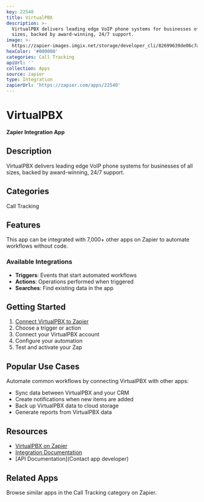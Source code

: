 ```yaml
---
key: 22540
title: VirtualPBX
description: >-
  VirtualPBX delivers leading edge VoIP phone systems for businesses of all
  sizes, backed by award-winning, 24/7 support.
image: >-
  https://zapier-images.imgix.net/storage/developer_cli/82699639de06c7a00a0d67d0a5ad9027.png?auto=format%2Ccompress&ixlib=python-3.0.0&q=50
hexColor: '#000000'
categories: Call Tracking
apiUrl: ''
collection: Apps
source: zapier
type: Integration
zapierUrl: 'https://zapier.com/apps/22540'
---
```

# VirtualPBX

**Zapier Integration App**

## Description

VirtualPBX delivers leading edge VoIP phone systems for businesses of all sizes, backed by award-winning, 24/7 support.

## Categories

Call Tracking

## Features

This app can be integrated with 7,000+ other apps on Zapier to automate workflows without code.

### Available Integrations

- **Triggers**: Events that start automated workflows
- **Actions**: Operations performed when triggered
- **Searches**: Find existing data in the app

## Getting Started

1. [Connect VirtualPBX to Zapier](https://zapier.com/apps/22540)
2. Choose a trigger or action
3. Connect your VirtualPBX account
4. Configure your automation
5. Test and activate your Zap

## Popular Use Cases

Automate common workflows by connecting VirtualPBX with other apps:

- Sync data between VirtualPBX and your CRM
- Create notifications when new items are added
- Back up VirtualPBX data to cloud storage
- Generate reports from VirtualPBX data

## Resources

- [VirtualPBX on Zapier](https://zapier.com/apps/22540)
- [Integration Documentation](https://zapier.com/apps/22540/integrations)
- [API Documentation](Contact app developer)

## Related Apps

Browse similar apps in the Call Tracking category on Zapier.
